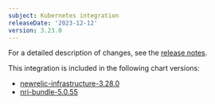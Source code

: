 ```yaml
---
subject: Kubernetes integration
releaseDate: '2023-12-12'
version: 3.23.0
---
```


For a detailed description of changes, see the [release notes](https://github.com/newrelic/nri-kubernetes/releases/tag/v3.23.0).

This integration is included in the following chart versions:
* [newrelic-infrastructure-3.28.0](https://github.com/newrelic/nri-kubernetes/releases/tag/newrelic-infrastructure-3.28.0)
* [nri-bundle-5.0.55](https://github.com/newrelic/helm-charts/releases/tag/nri-bundle-5.0.55)

